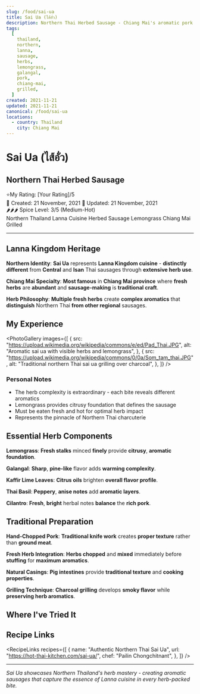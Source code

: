 ```yaml
---
slug: /food/sai-ua
title: Sai Ua (ไส้อั่ว)
description: Northern Thai Herbed Sausage - Chiang Mai's aromatic pork sausage with lemongrass and herbs
tags:
  [
    thailand,
    northern,
    lanna,
    sausage,
    herbs,
    lemongrass,
    galangal,
    pork,
    chiang-mai,
    grilled,
  ]
created: 2021-11-21
updated: 2021-11-21
canonical: /food/sai-ua
locations:
  - country: Thailand
    city: Chiang Mai
---
```



# Sai Ua (ไส้อั่ว)

## Northern Thai Herbed Sausage

<div className="food-rating">
  <span className="star">⭐</span>My Rating: [Your Rating]/5
</div>

<div className="food-metadata">
  <span className="food-date">📅 Created: 21 November, 2021</span>
  <span className="food-date">🔄 Updated: 21 November, 2021</span>
</div>

<div className="spice-level">🌶️🌶️🌶️ Spice Level: 3/5 (Medium-Hot)</div>

<div className="food-tags">
  <span className="food-tag">Northern Thailand</span>
  <span className="food-tag">Lanna Cuisine</span>
  <span className="food-tag">Herbed Sausage</span>
  <span className="food-tag">Lemongrass</span>
  <span className="food-tag">Chiang Mai</span>
  <span className="food-tag">Grilled</span>
</div>

---

## Lanna Kingdom Heritage

**Northern Identity**: **Sai Ua** represents **Lanna Kingdom cuisine** - **distinctly different** from **Central** and **Isan** Thai sausages through **extensive herb use**.

**Chiang Mai Specialty**: **Most famous** in **Chiang Mai province** where **fresh herbs** are **abundant** and **sausage-making** is **traditional craft**.

**Herb Philosophy**: **Multiple fresh herbs** create **complex aromatics** that **distinguish** Northern Thai **from other regional** sausages.

## My Experience

<PhotoGallery
  images={[
    {
      src: "https://upload.wikimedia.org/wikipedia/commons/e/ed/Pad_Thai.JPG",
      alt: "Aromatic sai ua with visible herbs and lemongrass",
    },
    {
      src: "https://upload.wikimedia.org/wikipedia/commons/0/0a/Som_tam_thai.JPG",
      alt: "Traditional northern Thai sai ua grilling over charcoal",
    },
  ]}
/>

### Personal Notes

- The herb complexity is extraordinary - each bite reveals different aromatics
- Lemongrass provides citrusy foundation that defines the sausage
- Must be eaten fresh and hot for optimal herb impact
- Represents the pinnacle of Northern Thai charcuterie

## Essential Herb Components

**Lemongrass**: **Fresh stalks** minced **finely** provide **citrusy**, **aromatic foundation**.

**Galangal**: **Sharp**, **pine-like** flavor adds **warming complexity**.

**Kaffir Lime Leaves**: **Citrus oils** brighten **overall flavor profile**.

**Thai Basil**: **Peppery**, **anise notes** add **aromatic layers**.

**Cilantro**: **Fresh**, **bright** herbal notes **balance** the **rich pork**.

## Traditional Preparation

**Hand-Chopped Pork**: **Traditional knife work** creates **proper texture** rather than **ground meat**.

**Fresh Herb Integration**: **Herbs chopped** and **mixed** immediately before **stuffing** for **maximum aromatics**.

**Natural Casings**: **Pig intestines** provide **traditional texture** and **cooking properties**.

**Grilling Technique**: **Charcoal grilling** develops **smoky flavor** while **preserving herb aromatics**.

## Where I've Tried It

<MapEmbed
  location="Northern Thailand, especially Chiang Mai"
  description="The heart of Lanna cuisine and traditional sausage making"
/>

## Recipe Links

<RecipeLinks
  recipes={[
    {
      name: "Authentic Northern Thai Sai Ua",
      url: "https://hot-thai-kitchen.com/sai-ua/",
      chef: "Pailin Chongchitnant",
    },
  ]}
/>

---

_Sai Ua showcases Northern Thailand's herb mastery - creating aromatic sausages that capture the essence of Lanna cuisine in every herb-packed bite._
